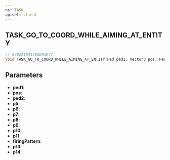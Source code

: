 ```yaml
---
ns: TASK
apiset: client
---
```

## TASK_GO_TO_COORD_WHILE_AIMING_AT_ENTITY

```c
// 0xB2A16444EAD9AE47
void TASK_GO_TO_COORD_WHILE_AIMING_AT_ENTITY(Ped ped1, Vector3 pos, Ped ped2, float p5, Any p6, float p7, float p8, Any p9, Any p10, Any p11, Hash firingPattern, int p13, Any p14);
```


## Parameters
* **ped1**:
* **pos**:
* **ped2**:
* **p5**:
* **p6**:
* **p7**:
* **p8**:
* **p9**:
* **p10**:
* **p11**:
* **firingPattern**:
* **p13**:
* **p14**: